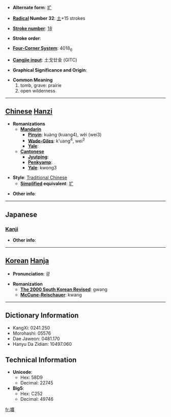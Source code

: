 * '''Alternate form''': [[圹]]

* '''[[Wiktionary:Chinese radical index| Radical]] Number 32''': [[Wiktionary:Chinese radical index 土|土]]+15 strokes

* '''[[Wiktionary:Chinese total strokes index|Stroke number]]''': [[Wiktionary:Chinese total strokes index 18|18]]

* '''Stroke order''': 

* '''[[Wiktionary:Chinese four corner index|Four-Corner System]]''': 4018<sub>6</sub>

* '''[[Wiktionary:Chinese Cangjie index|Cangjie input]]''': 土戈廿金 (GITC)

* '''Graphical Significance and Origin''': 

* '''Common Meaning'''
*#tomb, grave: prairie
*# open wilderness


----

== [[Chinese]] [[Hanzi]] ==

* '''Romanizations'''
** '''[[Mandarin]]'''
*** '''[[Pinyin]]''': kuàng (kuang4), wěi (wei3)
*** '''[[Wade-Giles]]''': k'uang<sup>4</sup>, wei<sup>3</sup>
*** '''[[Yale]]''': 
** '''[[Cantonese]]'''
*** '''[[Jyutping]]''':
*** '''[[Penkyamp]]''': 
*** '''[[Yale]]''': kwong3

* '''Style''': [[Traditional Chinese]] 
** '''[[Simplified Chinese|Simplified]] equivalent''': [[圹]]

* '''Other info''': 

----

==Japanese==
===[[Kanji]]===
{{kanji|on readings=[[こう]] (kō)
|kun readings=[[あな]] (ana)
}}

* '''Other info''':  

----

== [[Korean]] [[Hanja]] ==

* '''Pronunciation''': 광

* '''Romanization'''
** '''[[The 2000 South Korean Revised Romanization|The 2000 South Korean Revised]]''': gwang
** '''[[McCune-Reischauer]]''': kwang

----

== Dictionary Information ==

* KangXi: 0241.250
* Morohashi: 05576
* Dae Jaweon: 0481.170
* Hanyu Da Zidian: 10497.060

== Technical Information ==

* '''Unicode''':
** Hex: 58D9
** Decimal: 22745
* '''Big5''':
** Hex: C252
** Decimal: 49746

[[fr:壙]]